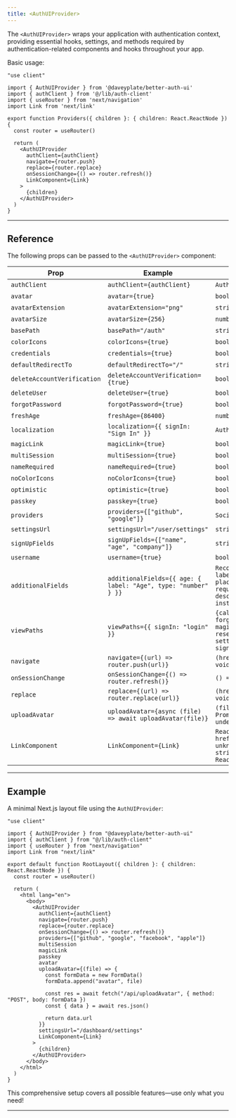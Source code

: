 ```yaml
---
title: <AuthUIProvider>
---
```


The `<AuthUIProvider>` wraps your application with authentication context, providing essential hooks, settings, and methods required by authentication-related components and hooks throughout your app.

Basic usage:

```tsx title="providers.tsx"
"use client"

import { AuthUIProvider } from '@daveyplate/better-auth-ui'
import { authClient } from '@/lib/auth-client'
import { useRouter } from 'next/navigation'
import Link from 'next/link'

export function Providers({ children }: { children: React.ReactNode }) {
  const router = useRouter()

  return (
    <AuthUIProvider
      authClient={authClient}
      navigate={router.push}
      replace={router.replace}
      onSessionChange={() => router.refresh()}
      LinkComponent={Link}
    >
      {children}
    </AuthUIProvider>
  )
}
```

---

## Reference

The following props can be passed to the `<AuthUIProvider>` component:

| Prop | Example | Type | Required |
|------|---------|------|----------|
| `authClient` | `authClient={authClient}` | `AuthClient` | Yes |
| `avatar` | `avatar={true}` | `boolean` | - |
| `avatarExtension` | `avatarExtension="png"` | `string` | - |
| `avatarSize` | `avatarSize={256}` | `number` | - |
| `basePath` | `basePath="/auth"` | `string` | - |
| `colorIcons` | `colorIcons={true}` | `boolean` | - |
| `credentials` | `credentials={true}` | `boolean` | - |
| `defaultRedirectTo` | `defaultRedirectTo="/"` | `string` | - |
| `deleteAccountVerification` | `deleteAccountVerification={true}` | `boolean` | - |
| `deleteUser` | `deleteUser={true}` | `boolean` | - |
| `forgotPassword` | `forgotPassword={true}` | `boolean` | - |
| `freshAge` | `freshAge={86400}` | `number` | - |
| `localization` | `localization={{ signIn: "Sign In" }}` | `AuthLocalization` | - |
| `magicLink` | `magicLink={true}` | `boolean` | - |
| `multiSession` | `multiSession={true}` | `boolean` | - |
| `nameRequired` | `nameRequired={true}` | `boolean` | - |
| `noColorIcons` | `noColorIcons={true}` | `boolean` | - |
| `optimistic` | `optimistic={true}` | `boolean` | - |
| `passkey` | `passkey={true}` | `boolean` | - |
| `providers` | `providers={["github", "google"]}` | `SocialProvider[]` | - |
| `settingsUrl` | `settingsUrl="/user/settings"` | `string` | - |
| `signUpFields` | `signUpFields={["name", "age", "company"]}` | `string[]` | - |
| `username` | `username={true}` | `boolean` | - |
| `additionalFields` | `additionalFields={{ age: { label: "Age", type: "number" } }}` | `Record<string, { label, type, placeholder?, required?, description?, instructions? }>` | - |
| `viewPaths` | `viewPaths={{ signIn: "login" }}` | `{callback, forgotPassword, magicLink, resetPassword, settings, signIn, signOut, signUp}` | - |
| `navigate` | `navigate={(url) => router.push(url)}` | `(href: string) => void` | - |
| `onSessionChange` | `onSessionChange={() => router.refresh()}` | `() => void` | - |
| `replace` | `replace={(url) => router.replace(url)}` | `(href: string) => void` | - |
| `uploadAvatar` | `uploadAvatar={async (file) => await uploadAvatar(file)}` | `(file: File) => Promise<string \| undefined \| null>` | - |
| `LinkComponent` | `LinkComponent={Link}` | `React.ComponentType<{ href: string, to: unknown, className?: string, children: ReactNode }>` | - |

---

## Example

A minimal Next.js layout file using the `AuthUIProvider`:

```tsx
"use client"

import { AuthUIProvider } from "@daveyplate/better-auth-ui"
import { authClient } from "@/lib/auth-client"
import { useRouter } from "next/navigation"
import Link from "next/link"

export default function RootLayout({ children }: { children: React.ReactNode }) {
  const router = useRouter()

  return (
    <html lang="en">
      <body>
        <AuthUIProvider
          authClient={authClient}
          navigate={router.push}
          replace={router.replace}
          onSessionChange={() => router.refresh()}
          providers={["github", "google", "facebook", "apple"]}
          multiSession
          magicLink
          passkey
          avatar
          uploadAvatar={(file) => {
            const formData = new FormData()
            formData.append("avatar", file)

            const res = await fetch("/api/uploadAvatar", { method: "POST", body: formData })
            const { data } = await res.json()

            return data.url
          }}
          settingsUrl="/dashboard/settings"
          LinkComponent={Link}
        >
          {children}
        </AuthUIProvider>
      </body>
    </html>
  )
}
```


This comprehensive setup covers all possible features—use only what you need!

---
